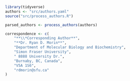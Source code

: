 
```r
library(tidyverse)
authors <- "src/authors.yaml"
source("src/process_authors.R")

parsed_authors <- process_authors(authors)

correspondence <- c(
    "**\\*Corresponding Author**",
    "**Dr. Ryan D. Morin**",
    "Department of Molecular Biology and Biochemistry",
    "Simon Fraser University",
    " 8888 University Dr.",
    "Burnaby, BC, Canada",
    "V5A 1S6",
    "rdmorin@sfu.ca"
)
```
